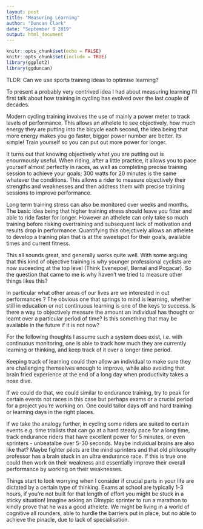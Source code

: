```yaml
---
layout: post
title: "Measuring Learning"
author: "Duncan Clark"
date: "September 8 2019"
output: html_document
---
```


```r
knitr::opts_chunk$set(echo = FALSE)
knitr::opts_chunk$set(include = TRUE)
library(ggplot2)
library(ggduncan)
```

TLDR: Can we use sports training ideas to optimise learning?

To present a probably very contrived idea I had about measuring learning I'll first talk about how training in cycling has evolved over the last couple of decades.

Modern cycling training involves the use of mainly a power meter to track levels of performance. This allows an athelete to see objectively, how much energy they are putting into the bicycle each second, the idea being that more energy makes you go faster, bigger power number are better. Its simple! Train yourself so you can put out more power for longer. 

It turns out that knowing objectively what you are putting out is enourmously useful. When riding, after a little practice, it allows you to pace yourself almost perfectly in races, as well as completing precise training session to achieve your goals; 300 watts for 20 minutes is the same whatever the conditions. This allows a rider to measure objectively their strengths and weaknesses and then address them with precise training sessions to improve performance.

Long term training stress can also be monitored over weeks and months. The basic idea being that higher training stress should leave you fitter and able to ride faster for longer. However an athelete can only take so much training before risking overtraining and subsequent lack of motivation and results drop in performance. Quantifying this obejctively allows an athelete to develop a training plan that is at the sweetspot for their goals, available times and current fitness.

This all sounds great, and generally works quite well. With some arguing that this kind of objective training is why younger professional cyclists are now suceeding at the top level (Think Evenepoel, Bernal and Pogacar). So the question that came to me is why haven't we tried to measure other things likes this?

In particular what other areas of our lives are we interested in out performances ? The obvious one that springs to mind is learning, whether still in education or not continuous learning is one of the keys to success. Is there a way to objectively measure the amount an individual has thought or learnt over a particular period of time? Is this something that may be available in the future if it is not now?

For the following thoughts I assume such a system does exist, i.e. with continuous monitoring, one is able to track how much they are currently learning or thinking, and keep track of it over a longer time period.

Keeping track of learning could then allow an individual to make sure they are challenging themselves enough to improve, while also avoiding that brain fried experience at the end of a long day when productivity takes a nose dive.

If we could do that, we could similar to endurance training, try to peak for certain events not races in this case but perhaps exams or a crucial period for a project you're working on. One could tailor days off and hard training or learning days in the right places.

If we take the analogy further, in cycling some riders are suited to certain events e.g. time trialists that can go at a hard steady pace for a long time, track endurance riders that have excellent power for 5 minutes, or even sprinters  - unbeatalbe over 5-30 seconds. Maybe individual brains are also like that? Maybe fighter pilots are the mind sprinters and that old philosophy professor has a brain stuck in an ultra endurance race. If this is true one could then work on their weakness and essentially improve their overall performance by working on their weaknesses.

Things start to look worrying when I consider if crucial parts in your life are dictated by a certain type of thinking. Exams at school are typically 1-3 hours, if you're not built for that length of effort you might be stuck in a sticky situation! Imagine asking an Olmypic sprinter to run a marathon to kindly prove that he was a good athelete. We might be living in a world of cognitive all rounders, able to hurdle the barriers put in place, but no able to achieve the pinacle, due to lack of specialisation.















